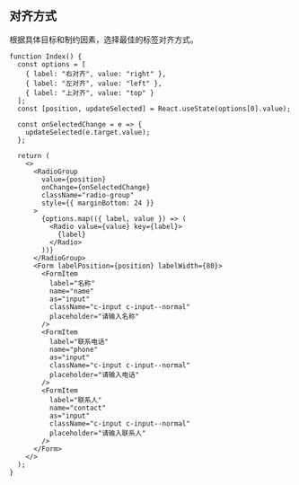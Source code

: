 ## 对齐方式

根据具体目标和制约因素，选择最佳的标签对齐方式。

```tsx live=true className=s-form-example
function Index() {
  const options = [
    { label: "右对齐", value: "right" },
    { label: "左对齐", value: "left" },
    { label: "上对齐", value: "top" }
  ];
  const [position, updateSelected] = React.useState(options[0].value);

  const onSelectedChange = e => {
    updateSelected(e.target.value);
  };

  return (
    <>
      <RadioGroup
        value={position}
        onChange={onSelectedChange}
        className="radio-group"
        style={{ marginBottom: 24 }}
      >
        {options.map(({ label, value }) => (
          <Radio value={value} key={label}>
            {label}
          </Radio>
        ))}
      </RadioGroup>
      <Form labelPosition={position} labelWidth={80}>
        <FormItem
          label="名称"
          name="name"
          as="input"
          className="c-input c-input--normal"
          placeholder="请输入名称"
        />
        <FormItem
          label="联系电话"
          name="phone"
          as="input"
          className="c-input c-input--normal"
          placeholder="请输入电话"
        />
        <FormItem
          label="联系人"
          name="contact"
          as="input"
          className="c-input c-input--normal"
          placeholder="请输入联系人"
        />
      </Form>
    </>
  );
}
```
